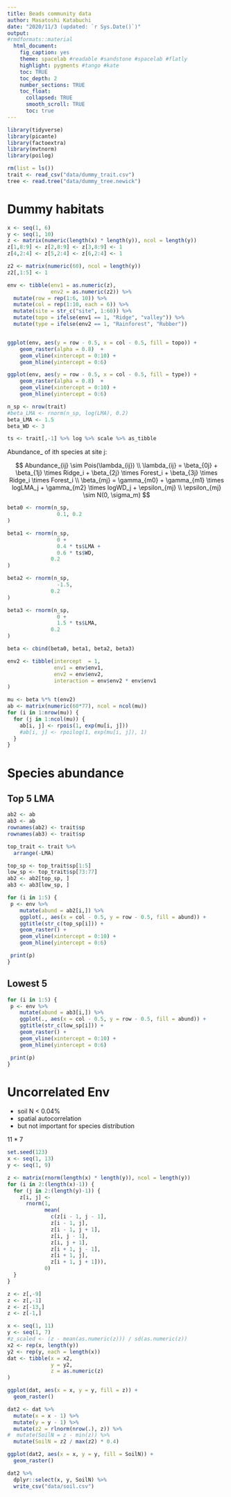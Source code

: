 ```yaml
---
title: Beads community data
author: Masatoshi Katabuchi
date: "2020/11/3 (updated: `r Sys.Date()`)"
output:
#rmdformats::material
  html_document:
    fig_caption: yes
    theme: spacelab #readable #sandstone #spacelab #flatly
    highlight: pygments #tango #kate
    toc: TRUE
    toc_depth: 2
    number_sections: TRUE
    toc_float:
      collapsed: TRUE
      smooth_scroll: TRUE
      toc: true
---
```


```r
library(tidyverse)
library(picante)
library(factoextra)
library(mvtnorm)
library(poilog)
```

```r
rm(list = ls())
trait <- read_csv("data/dummy_trait.csv")
tree <- read.tree("data/dummy_tree.newick")
```

# Dummy habitats 

```r
x <- seq(1, 6)
y <- seq(1, 10)
z <- matrix(numeric(length(x) * length(y)), ncol = length(y))
z[1,8:9] <- z[2,8:9] <- z[3,8:9] <- 1
z[4,2:4] <- z[5,2:4] <- z[6,2:4] <- 1

z2 <- matrix(numeric(60), ncol = length(y))
z2[,1:5] <- 1

env <- tibble(env1 = as.numeric(z),
              env2 = as.numeric(z2)) %>%
  mutate(row = rep(1:6, 10)) %>%
  mutate(col = rep(1:10, each = 6)) %>%
  mutate(site = str_c("site", 1:60)) %>%
  mutate(topo = ifelse(env1 == 1, "Ridge", "valley")) %>%
  mutate(type = ifelse(env2 == 1, "Rainforest", "Rubber"))


ggplot(env, aes(y = row - 0.5, x = col - 0.5, fill = topo)) +
    geom_raster(alpha = 0.8)  +
    geom_vline(xintercept = 0:10) +
    geom_hline(yintercept = 0:6) 

ggplot(env, aes(y = row - 0.5, x = col - 0.5, fill = type)) +
    geom_raster(alpha = 0.8)  +
    geom_vline(xintercept = 0:10) +
    geom_hline(yintercept = 0:6) 

n_sp <- nrow(trait)
#beta_LMA <- rnorm(n_sp, log(LMA), 0.2)
beta_LMA <- 1.5
beta_WD <- 3

ts <- trait[,-1] %>% log %>% scale %>% as_tibble

```

Abundance_ of ith species at site j:

$$
Abundance_{ij} \sim Pois(\lambda_{ij}) \\
\lambda_{ij} = \beta_{0j} + \beta_{1j} \times Ridge_i + \beta_{2j} \times Forest_i +
\beta_{3j} \times Ridge_i \times Forest_i  \\
\beta_{mj} = \gamma_{m0} + \gamma_{m1} \times logLMA_j + \gamma_{m2} \times logWD_j + \epsilon_{mj} \\
\epsilon_{mj} \sim N(0, \sigma_m)
$$

```r
beta0 <- rnorm(n_sp,
                0.1, 0.2 
)

beta1 <- rnorm(n_sp,
                0 +
                0.4 * ts$LMA +
                0.6 * ts$WD,
              0.2
)

beta2 <- rnorm(n_sp,
                -1.5,
              0.2
)

beta3 <- rnorm(n_sp,
                0 +
                1.5 * ts$LMA,
              0.2
)

beta <- cbind(beta0, beta1, beta2, beta3)

env2 <- tibble(intercept  = 1, 
               env1 = env$env1,
               env2 = env$env2,
               interaction = env$env2 * env$env1
)

mu <- beta %*% t(env2)
ab <- matrix(numeric(60*77), ncol = ncol(mu))
for (i in 1:nrow(mu)) {
  for (j in 1:ncol(mu)) {
    ab[i, j] <- rpois(1, exp(mu[i, j]))
    #ab[i, j] <- rpoilog(1, exp(mu[i, j]), 1)
  }
}


```

# Species abundance

## Top 5 LMA

```r

ab2 <- ab
ab3 <- ab
rownames(ab2) <- trait$sp
rownames(ab3) <- trait$sp

top_trait <- trait %>%
  arrange(-LMA)

top_sp <- top_trait$sp[1:5]
low_sp <- top_trait$sp[73:77]
ab2 <- ab2[top_sp, ]
ab3 <- ab3[low_sp, ]

for (i in 1:5) {
 p <- env %>%
    mutate(abund = ab2[i,]) %>%
    ggplot(., aes(x = col - 0.5, y = row - 0.5, fill = abund)) +
    ggtitle(str_c(top_sp[i])) +
    geom_raster() +
    geom_vline(xintercept = 0:10) +
    geom_hline(yintercept = 0:6) 

 print(p)
}

```

## Lowest 5

```r

for (i in 1:5) {
 p <- env %>%
    mutate(abund = ab3[i,]) %>%
    ggplot(., aes(x = col - 0.5, y = row - 0.5, fill = abund)) +
    ggtitle(str_c(low_sp[i])) +
    geom_raster() +
    geom_vline(xintercept = 0:10) +
    geom_hline(yintercept = 0:6) 

 print(p)
}

```

# Uncorrelated Env

- soil N < 0.04%
- spatial autocorrelation
- but not important for species distribution

11 * 7

```r

set.seed(123)
x <- seq(1, 13)
y <- seq(1, 9)

z <- matrix(rnorm(length(x) * length(y)), ncol = length(y))
for (i in 2:(length(x)-1)) {
  for (j in 2:(length(y)-1)) {
    z[i, j] <- 
      rnorm(1, 
            mean(
              c(z[i - 1, j - 1],
              z[i - 1, j],
              z[i - 1, j + 1],
              z[i, j - 1],
              z[i, j + 1],
              z[i + 1, j - 1],
              z[i + 1, j],
              z[i + 1, j + 1])),
            0)
  }
}

z <- z[,-9]
z <- z[,-1]
z <- z[-13,]
z <- z[-1,]

x <- seq(1, 11)
y <- seq(1, 7)
#z_scaled <- (z - mean(as.numeric(z))) / sd(as.numeric(z))
x2 <- rep(x, length(y))
y2 <- rep(y, each = length(x))
dat <- tibble(x = x2,
              y = y2,
              z = as.numeric(z)
) 

ggplot(dat, aes(x = x, y = y, fill = z)) +
  geom_raster()

dat2 <- dat %>%
  mutate(x = x - 1) %>%
  mutate(y = y - 1) %>%
  mutate(z2 = rlnorm(nrow(.), z)) %>%
#  mutate(SoilN = z - min(z)) %>%
  mutate(SoilN = z2 / max(z2) * 0.4)

ggplot(dat2, aes(x = x, y = y, fill = SoilN)) +
  geom_raster()

dat2 %>%
  dplyr::select(x, y, SoilN) %>%
  write_csv("data/soil.csv")

```

